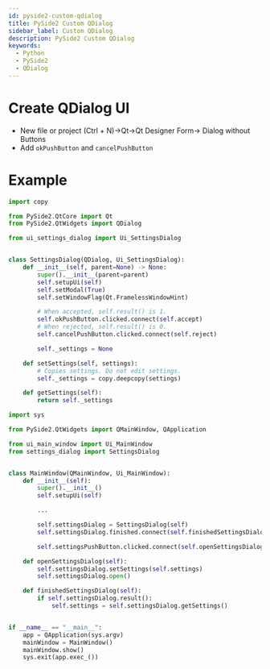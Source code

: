 ```yaml
---
id: pyside2-custom-qdialog
title: PySide2 Custom QDialog
sidebar_label: Custom QDialog
description: PySide2 Custom QDialog
keywords:
  - Python
  - PySide2
  - QDialog
---
```


# Create QDialog UI

- New file or project (Ctrl + N)->Qt->Qt Designer Form-> Dialog without Buttons
- Add `okPushButton` and `cancelPushButton`

# Example

```python title="settings_dialog.py"
import copy

from PySide2.QtCore import Qt
from PySide2.QtWidgets import QDialog

from ui_settings_dialog import Ui_SettingsDialog


class SettingsDialog(QDialog, Ui_SettingsDialog):
    def __init__(self, parent=None) -> None:
        super().__init__(parent=parent)
        self.setupUi(self)
        self.setModal(True)
        self.setWindowFlag(Qt.FramelessWindowHint)

        # When accepted, self.result() is 1.
        self.okPushButton.clicked.connect(self.accept)
        # When rejected, self.result() is 0.
        self.cancelPushButton.clicked.connect(self.reject)

        self._settings = None

    def setSettings(self, settings):
        # Copies settings. Do not edit settings.
        self._settings = copy.deepcopy(settings)

    def getSettings(self):
        return self._settings
```

```python title="main_window.py"
import sys

from PySide2.QtWidgets import QMainWindow, QApplication

from ui_main_window import Ui_MainWindow
from settings_dialog import SettingsDialog


class MainWindow(QMainWindow, Ui_MainWindow):
    def __init__(self):
        super().__init__()
        self.setupUi(self)

        ...

        self.settingsDialog = SettingsDialog(self)
        self.settingsDialog.finished.connect(self.finishedSettingsDialog)

        self.settingsPushButton.clicked.connect(self.openSettingsDialog)

    def openSettingsDialog(self):
        self.settingsDialog.setSettings(self.settings)
        self.settingsDialog.open()

    def finishedSettingsDialog(self):
        if self.settingsDialog.result():
            self.settings = self.settingsDialog.getSettings()


if __name__ == "__main__":
    app = QApplication(sys.argv)
    mainWindow = MainWindow()
    mainWindow.show()
    sys.exit(app.exec_())
```
